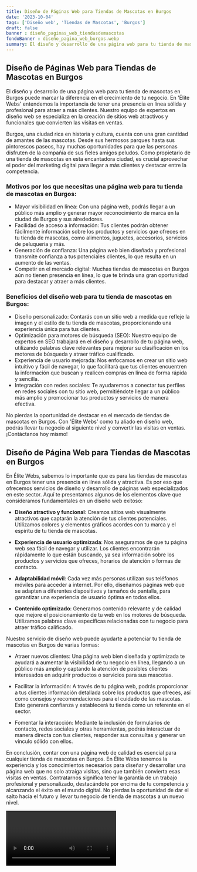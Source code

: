 ```yaml
---
title: Diseño de Páginas Web para Tiendas de Mascotas en Burgos
date: '2023-10-04'
tags: ['Diseño web', 'Tiendas de Mascotas', 'Burgos']
draft: false
banner : diseño_paginas_web_tiendasdemascotas
fondoBanner : diseño_pagina_web_burgos.webp
summary: El diseño y desarrollo de una página web para tu tienda de mascotas en Burgos puede marcar la diferencia en el crecimiento de tu negocio. En 'Élite Webs' entendemos la importancia de tener una presencia en línea sólida y profesional para atraer a más clientes. Nuestro equipo de expertos en diseño web se especializa en la creación de sitios web atractivos y funcionales que convierten las visitas en ventas. 
---
```


## Diseño de Páginas Web para Tiendas de Mascotas en Burgos

El diseño y desarrollo de una página web para tu tienda de mascotas en Burgos puede marcar la diferencia en el crecimiento de tu negocio. En 'Élite Webs' entendemos la importancia de tener una presencia en línea sólida y profesional para atraer a más clientes. Nuestro equipo de expertos en diseño web se especializa en la creación de sitios web atractivos y funcionales que convierten las visitas en ventas. 

Burgos, una ciudad rica en historia y cultura, cuenta con una gran cantidad de amantes de las mascotas. Desde sus hermosos parques hasta sus pintorescos paseos, hay muchas oportunidades para que las personas disfruten de la compañía de sus fieles amigos peludos. Como propietario de una tienda de mascotas en esta encantadora ciudad, es crucial aprovechar el poder del marketing digital para llegar a más clientes y destacar entre la competencia.

### Motivos por los que necesitas una página web para tu tienda de mascotas en Burgos:

- Mayor visibilidad en línea: Con una página web, podrás llegar a un público más amplio y generar mayor reconocimiento de marca en la ciudad de Burgos y sus alrededores.
- Facilidad de acceso a información: Tus clientes podrán obtener fácilmente información sobre los productos y servicios que ofreces en tu tienda de mascotas, como alimentos, juguetes, accesorios, servicios de peluquería y más.
- Generación de confianza: Una página web bien diseñada y profesional transmite confianza a tus potenciales clientes, lo que resulta en un aumento de las ventas.
- Competir en el mercado digital: Muchas tiendas de mascotas en Burgos aún no tienen presencia en línea, lo que te brinda una gran oportunidad para destacar y atraer a más clientes.

### Beneficios del diseño web para tu tienda de mascotas en Burgos:

- Diseño personalizado: Contarás con un sitio web a medida que refleje la imagen y el estilo de tu tienda de mascotas, proporcionando una experiencia única para tus clientes.
- Optimización para motores de búsqueda (SEO): Nuestro equipo de expertos en SEO trabajará en el diseño y desarrollo de tu página web, utilizando palabras clave relevantes para mejorar su clasificación en los motores de búsqueda y atraer tráfico cualificado.
- Experiencia de usuario mejorada: Nos enfocamos en crear un sitio web intuitivo y fácil de navegar, lo que facilitará que tus clientes encuentren la información que buscan y realicen compras en línea de forma rápida y sencilla.
- Integración con redes sociales: Te ayudaremos a conectar tus perfiles en redes sociales con tu sitio web, permitiéndote llegar a un público más amplio y promocionar tus productos y servicios de manera efectiva. 

No pierdas la oportunidad de destacar en el mercado de tiendas de mascotas en Burgos. Con 'Élite Webs' como tu aliado en diseño web, podrás llevar tu negocio al siguiente nivel y convertir las visitas en ventas. ¡Contáctanos hoy mismo!

<GifSeo />

<Cta />

## Diseño de Página Web para Tiendas de Mascotas en Burgos

En Élite Webs, sabemos lo importante que es para las tiendas de mascotas en Burgos tener una presencia en línea sólida y atractiva. Es por eso que ofrecemos servicios de diseño y desarrollo de páginas web especializados en este sector. Aquí te presentamos algunos de los elementos clave que consideramos fundamentales en un diseño web exitoso:

- **Diseño atractivo y funcional**: Creamos sitios web visualmente atractivos que captarán la atención de tus clientes potenciales. Utilizamos colores y elementos gráficos acordes con tu marca y el espíritu de tu tienda de mascotas.

- **Experiencia de usuario optimizada**: Nos aseguramos de que tu página web sea fácil de navegar y utilizar. Los clientes encontrarán rápidamente lo que están buscando, ya sea información sobre los productos y servicios que ofreces, horarios de atención o formas de contacto.

- **Adaptabilidad móvil**: Cada vez más personas utilizan sus teléfonos móviles para acceder a internet. Por ello, diseñamos páginas web que se adapten a diferentes dispositivos y tamaños de pantalla, para garantizar una experiencia de usuario óptima en todos ellos.

- **Contenido optimizado**: Generamos contenido relevante y de calidad que mejore el posicionamiento de tu web en los motores de búsqueda. Utilizamos palabras clave específicas relacionadas con tu negocio para atraer tráfico calificado.

Nuestro servicio de diseño web puede ayudarte a potenciar tu tienda de mascotas en Burgos de varias formas:

- Atraer nuevos clientes: Una página web bien diseñada y optimizada te ayudará a aumentar la visibilidad de tu negocio en línea, llegando a un público más amplio y captando la atención de posibles clientes interesados en adquirir productos o servicios para sus mascotas.

- Facilitar la información: A través de tu página web, podrás proporcionar a tus clientes información detallada sobre los productos que ofreces, así como consejos y recomendaciones para el cuidado de las mascotas. Esto generará confianza y establecerá tu tienda como un referente en el sector.

- Fomentar la interacción: Mediante la inclusión de formularios de contacto, redes sociales y otras herramientas, podrás interactuar de manera directa con tus clientes, responder sus consultas y generar un vínculo sólido con ellos.

En conclusión, contar con una página web de calidad es esencial para cualquier tienda de mascotas en Burgos. En Élite Webs tenemos la experiencia y los conocimientos necesarios para diseñar y desarrollar una página web que no solo atraiga visitas, sino que también convierta esas visitas en ventas. Contratarnos significa tener la garantía de un trabajo profesional y personalizado, destacándote por encima de tu competencia y alcanzando el éxito en el mundo digital. No pierdas la oportunidad de dar el salto hacia el futuro y llevar tu negocio de tienda de mascotas a un nuevo nivel.

<Video />

<CtaBot job='Tiendas de Mascotas' city='Burgos'/>

<Gmaps query='Burgos+españa+maps' />